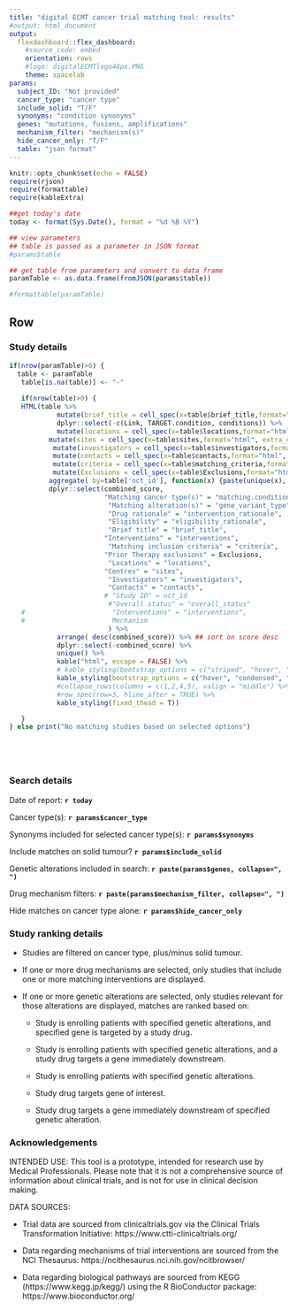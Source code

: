 ```yaml
---
title: "digital ECMT cancer trial matching tool: results"
#output: html_document
output: 
  flexdashboard::flex_dashboard:
    #source_code: embed
    orientation: rows
    #logo: digitalECMTlogo48px.PNG
    theme: spacelab
params: 
  subject_ID: "Not provided"
  cancer_type: "cancer type"
  include_solid: "T/F"
  synonyms: "condition synonyms"
  genes: "mutations, fusions, amplifications"
  mechanism_filter: "mechanism(s)"
  hide_cancer_only: "T/F"
  table: "json format"
---
```


```r
knitr::opts_chunk$set(echo = FALSE)
require(rjson)
require(formattable)
require(kableExtra)

##get today's date
today <- format(Sys.Date(), format = "%d %B %Y")
```
  

  

```r
## view parameters
## table is passed as a parameter in JSON format
#params$table

## get table from parameters and convert to data frame
paramTable <- as.data.frame(fromJSON(params$table))

#formattable(paramTable)

```
  
Row {.tabset}
-----------------------------------------------------------------------

    
### Study details   
  
```r

if(nrow(paramTable)>0) {
  table <- paramTable
   table[is.na(table)] <- "-"
   
   if(nrow(table)>0) {
   HTML(table %>%
            mutate(brief_title = cell_spec(x=table$brief_title,format="html", link = table$Link, new_tab = TRUE )) %>%
            dplyr::select(-c(Link, TARGET.condition, conditions)) %>%
            mutate(locations = cell_spec(x=table$locations,format="html", extra_css = "display: -webkit-box;-webkit-line-clamp: 5; -webkit-box-orient: vertical;  overflow: auto;")) %>%
          mutate(sites = cell_spec(x=table$sites,format="html", extra_css = "display: -webkit-box;-webkit-line-clamp: 5; -webkit-box-orient: vertical;  overflow: auto;")) %>%
           mutate(investigators = cell_spec(x=table$investigators,format="html", extra_css = "display: -webkit-box;-webkit-line-clamp: 5; -webkit-box-orient: vertical;  overflow: auto;")) %>%
           mutate(contacts = cell_spec(x=table$contacts,format="html", extra_css = "display: -webkit-box;-webkit-line-clamp: 5; -webkit-box-orient: vertical;  overflow: auto;")) %>%
           mutate(criteria = cell_spec(x=table$matching_criteria,format="html", extra_css = "display: -webkit-box;-webkit-line-clamp: 5; -webkit-box-orient: vertical;  overflow: auto;")) %>%
           mutate(Exclusions = cell_spec(x=table$Exclusions,format="html", extra_css = "display: -webkit-box;-webkit-line-clamp: 5; -webkit-box-orient: vertical;  overflow: auto;")) %>%
          aggregate( by=table['nct_id'], function(x) {paste(unique(x), collapse = ";\n")}) %>%
          dplyr::select(combined_score,
                        "Matching cancer type(s)" = "matching.condition",
                         "Matching alteration(s)" = "gene_variant_type",
                         "Drug rationale" = "intervention_rationale",
                         "Eligibility" = "eligibility_rationale",
                         "Brief title" = "brief_title",
                        "Interventions" = "interventions",
                         "Matching inclusion criteria" = "criteria",
                        "Prior Therapy exclusions" = Exclusions,
                         "Locations" = "locations",
                        "Centres" = "sites",
                         "Investigators" = "investigators",
                         "Contacts" = "contacts",
                        # "Study ID" = nct_id
                         #"Overall status" = "overall_status"
   #                      "Interventions" = "interventions",
   #                      Mechanism
                         ) %>%
            arrange( desc(combined_score)) %>% ## sort on score desc
            dplyr::select(-combined_score) %>%
            unique() %>%
            kable("html", escape = FALSE) %>%
            # kable_styling(bootstrap_options = c("striped", "hover", "condensed", "responsive")) %>%
            kable_styling(bootstrap_options = c("hover", "condensed", "responsive")) %>%
            #collapse_rows(columns = c(1,2,4,5), valign = "middle") %>%
            #row_spec(row=3, hline_after = TRUE) %>%
            kable_styling(fixed_thead = T))

   } 
} else print("No matching studies based on selected options")






```
  
### Search details  
  
Date of report: **`r today`**   
  
Cancer type(s): **`r params$cancer_type`**  
  
Synonyms included for selected cancer type(s): **`r params$synonyms`**  
  
Include matches on solid tumour? **`r params$include_solid`**  
    
Genetic alterations included in search: **`r paste(params$genes, collapse=", ")`**  
  
Drug mechanism filters: **`r paste(params$mechanism_filter, collapse=", ")`**  
  
Hide matches on cancer type alone: **`r params$hide_cancer_only`**  
  
  

      
  
### Study ranking details  

  
* Studies are filtered on cancer type, plus/minus solid tumour.  
  
* If one or more drug mechanisms are selected, only studies that include one or more matching interventions are displayed.  
  
* If one or more genetic alterations are selected, only studies relevant for those alterations are displayed, matches are ranked based on:  

    * Study is enrolling patients with specified genetic alterations, and specified gene is targeted by a study drug.  

    * Study is enrolling patients with specified genetic alterations, and a study drug targets a gene immediately downstream.   
  
  
    * Study is enrolling patients with specified genetic alterations.   
  
  
    * Study drug targets gene of interest.  
  
  
    * Study drug targets a gene immediately downstream of specified genetic alteration.  
    
  
### Acknowledgements
  
INTENDED USE: This tool is a prototype, intended for research use by Medical Professionals. Please note that it is not a comprehensive source of information about clinical trials, and is not for use in clinical decision making. 
  
    
DATA SOURCES:  
  
  
* Trial data are sourced from clinicaltrials.gov via the Clinical Trials Transformation Initiative: https://www.ctti-clinicaltrials.org/  
  
* Data regarding mechanisms of trial interventions are sourced from the NCI Thesaurus: https://ncithesaurus.nci.nih.gov/ncitbrowser/  
  
* Data regarding biological pathways are sourced from KEGG (https://www.kegg.jp/kegg/) using the R BioConductor package: https://www.bioconductor.org/  
    